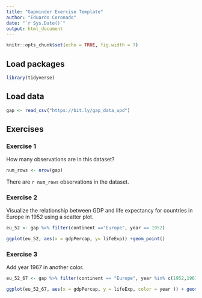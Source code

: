 ```yaml
---
title: "Gapminder Exercise Template"
author: "Eduardo Coronado"
date: "`r Sys.Date()`"
output: html_document
---
```


```r
knitr::opts_chunk$set(echo = TRUE, fig.width = 7)
```


## Load packages

```r
library(tidyverse)
```

## Load data

```r
gap <- read_csv("https://bit.ly/gap_data_upd")
```

## Exercises

### Exercise 1

How many observations are in this dataset?

```r
num_rows <- nrow(gap)
```
There are `r num_rows` observations in the dataset.

### Exercise 2

Visualize the relationship between GDP and life expectancy for 
countries in Europe in 1952 using a scatter plot.

```r
eu_52 <- gap %>% filter(continent =="Europe", year == 1952)

ggplot(eu_52, aes(x = gdpPercap, y= lifeExp)) +geom_point()
```

### Exercise 3

Add year 1967 in another color.

```r
eu_52_67 <- gap %>% filter(continent == "Europe", year %in% c(1952,1967))

ggplot(eu_52_67, aes(x = gdpPercap, y = lifeExp, color = year )) + geom_point()
```

